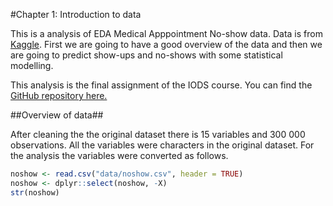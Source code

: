 #Chapter 1: Introduction to data

This is a analysis of EDA Medical Apppointment No-show data. Data is from [Kaggle](https://www.kaggle.com/joniarroba/noshowappointments). First we are going to have a good overview of the data and then we are going to predict show-ups and no-shows with some statistical modelling.

This analysis is the final assignment of the IODS course. You can find the [GitHub repository here.](https://github.com/mkkjrv/IODS-final)

##Overview of data##

After cleaning the the original dataset there is 15 variables and 300 000 observations. All the variables were characters in the original dataset. For the analysis the variables were converted as follows.

```r
noshow <- read.csv("data/noshow.csv", header = TRUE)
noshow <- dplyr::select(noshow, -X)
str(noshow)
```





